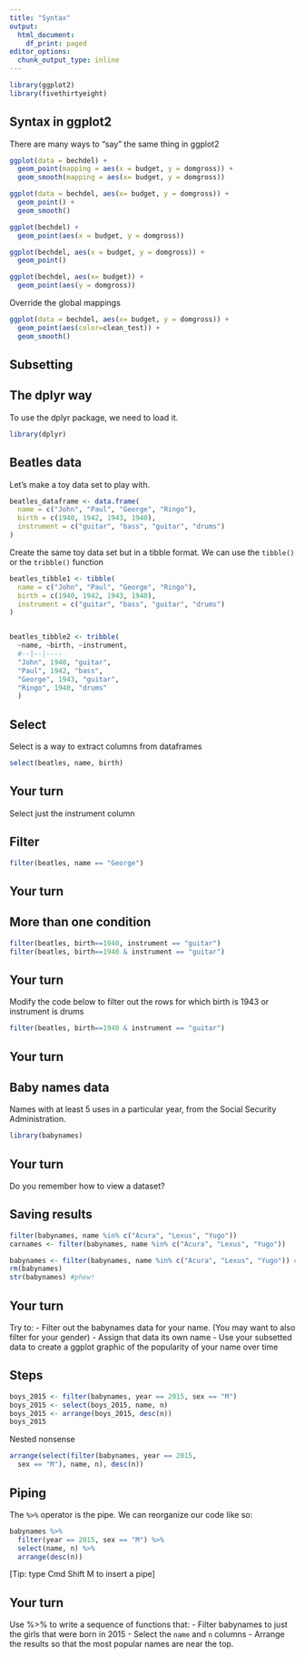```yaml
---
title: "Syntax"
output:
  html_document:
    df_print: paged
editor_options:
  chunk_output_type: inline
---
```


```r
library(ggplot2)
library(fivethirtyeight)
```

## Syntax in ggplot2
There are many ways to "say" the same thing in ggplot2

```r
ggplot(data = bechdel) +
  geom_point(mapping = aes(x = budget, y = domgross)) +
  geom_smooth(mapping = aes(x= budget, y = domgross))
```

```r
ggplot(data = bechdel, aes(x= budget, y = domgross)) +
  geom_point() +
  geom_smooth()
```

```r
ggplot(bechdel) + 
  geom_point(aes(x = budget, y = domgross))

ggplot(bechdel, aes(x = budget, y = domgross)) +
  geom_point()

ggplot(bechdel, aes(x= budget)) + 
  geom_point(aes(y = domgross))
```

Override the global mappings

```r
ggplot(data = bechdel, aes(x= budget, y = domgross)) +
  geom_point(aes(color=clean_test)) +
  geom_smooth()
```

## Subsetting

## The dplyr way
To use the dplyr package, we need to load it.

```r
library(dplyr)
```



## Beatles data
Let's make a toy data set to play with. 

```r
beatles_dataframe <- data.frame(
  name = c("John", "Paul", "George", "Ringo"),
  birth = c(1940, 1942, 1943, 1940), 
  instrument = c("guitar", "bass", "guitar", "drums")
)
```

Create the same toy data set but in a tibble format. We can use the `tibble()` or the `tribble()` function
```r
beatles_tibble1 <- tibble(
  name = c("John", "Paul", "George", "Ringo"),
  birth = c(1940, 1942, 1943, 1940), 
  instrument = c("guitar", "bass", "guitar", "drums")
)


beatles_tibble2 <- tribble(
  ~name, ~birth, ~instrument, 
  #--|--|----
  "John", 1940, "guitar", 
  "Paul", 1942, "bass", 
  "George", 1943, "guitar", 
  "Ringo", 1940, "drums"
  )
```

## Select
Select is a way to extract columns from dataframes

```r
select(beatles, name, birth)
```

## Your turn
Select just the instrument column


## Filter

```r
filter(beatles, name == "George")
```

## Your turn


## More than one condition
```r
filter(beatles, birth==1940, instrument == "guitar")
filter(beatles, birth==1940 & instrument == "guitar")
```

## Your turn
Modify the code below to filter out the rows for which birth is 1943 or instrument is drums

```r
filter(beatles, birth==1940 & instrument == "guitar")
```


## Your turn

## Baby names data
Names with at least 5 uses in a particular year, from the Social Security Administration. 

```r
library(babynames)
```

## Your turn
Do you remember how to view a dataset?

## Saving results

```r
filter(babynames, name %in% c("Acura", "Lexus", "Yugo"))
carnames <- filter(babynames, name %in% c("Acura", "Lexus", "Yugo"))
```

```r
babynames <- filter(babynames, name %in% c("Acura", "Lexus", "Yugo")) # dangerous!
rm(babynames)
str(babynames) #phew!
```

## Your turn
Try to:
- Filter out the babynames data for your name. (You may want to also filter for your gender)
- Assign that data its own name 
- Use your subsetted data to create a ggplot graphic of the popularity of your name over time

## Steps

```r
boys_2015 <- filter(babynames, year == 2015, sex == "M")
boys_2015 <- select(boys_2015, name, n)
boys_2015 <- arrange(boys_2015, desc(n))
boys_2015
```

Nested nonsense

```r
arrange(select(filter(babynames, year == 2015, 
  sex == "M"), name, n), desc(n))
```

## Piping
The `%>%` operator is the pipe. We can reorganize our code like so:

```r
babynames %>%
  filter(year == 2015, sex == "M") %>%
  select(name, n) %>%
  arrange(desc(n))
```

[Tip: type Cmd Shift M to insert a pipe]

## Your turn
Use %>% to write a sequence of functions that: 
- Filter babynames to just the girls that were born in 2015
- Select the `name` and `n` columns
- Arrange the results so that the most popular names are near the top.

```r

```


